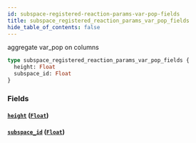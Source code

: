 ```yaml
---
id: subspace-registered-reaction-params-var-pop-fields
title: subspace_registered_reaction_params_var_pop_fields
hide_table_of_contents: false
---
```


aggregate var_pop on columns

```graphql
type subspace_registered_reaction_params_var_pop_fields {
  height: Float
  subspace_id: Float
}
```

### Fields

#### [`height`](#) ([`Float`](../scalars/float))

#### [`subspace_id`](#) ([`Float`](../scalars/float))
